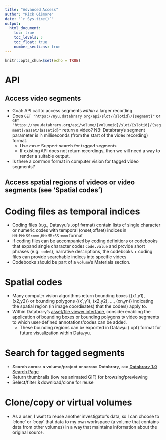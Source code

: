 ```yaml
---
title: "Advanced Access"
author: "Rick Gilmore"
date: "`r Sys.time()`"
output: 
  html_document:
    toc: true
    toc_levels: 3
    toc_float: true
    number_sections: true
---
```


```r
knitr::opts_chunk$set(echo = TRUE)
```

# API

## Access video segments

- Goal: API call to access segments *within* a larger recording.
- Does `GET "https://nyu.databrary.org/api/slot/{slotid}/{segment}"` or `GET "https://nyu.databrary.org/api/volume/{volumeid}/slot/{slotid}/{segment}/asset/{assetid}"` return a video? NB: Databrary's segment parameter is in milliseconds (from the start of the video recording) format.
    - Use case: Support search for tagged segments.
    - If existing API does not return recordings, then we will need a way to render a suitable output.
- Is there a common format in computer vision for tagged video segments?

## Access spatial regions of videos or video segments (see 'Spatial codes')

# Coding files as temporal indices

- Coding files (e.g., Datavyu's .opf format) contain lists of single character or numeric codes with temporal (onset,offset) indices in `HH:MM:SS:mmm,HH:MM:SS:mmm` format.
- If coding files can be accompanied by coding definitions or codebooks that expand single character codes `code.value` and provide short phrases (e.g. `code`s), narrative descriptions, the codebooks + coding files can provide searchable indices into specific videos
- Codebooks should be part of a `volume`'s Materials section.

# Spatial codes

- Many computer vision algorithms return bounding boxes {(x1,y1), (x2,y2)} or bounding polygons {(x1,y1), (x2,y2), ..., (xn,yn)} indicating the spatial region (in image coordinates) that the code(s) apply to.
- Within Databrary's [asset/file viewer interface](databrary_1.0.html#462_view), consider enabling the application of bounding boxes or bounding polygons to video segments to which user-defined annotations/codes can be added.
    - These bounding regions can be exported in Datavyu (.opf) format for future visualization within Datavyu.

# Search for tagged segments

- Search across a volume/project or across Databrary, see [Databrary 1.0 Search Page](databrary_1.0.html#47_search_page)
- Return thumbnails (low res animated GIF) for browsing/previewing
- Select/filter & download/clone for reuse

# Clone/copy or virtual volumes

- As a user, I want to reuse another investigator's data, so I can choose to 'clone' or 'copy' that data to my own workspace (a volume that contains data from other volumes) in a way that maintains information about the original source.


